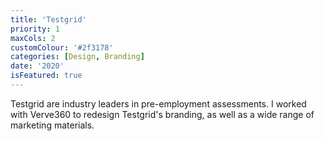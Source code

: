 ```yaml
---
title: 'Testgrid'
priority: 1
maxCols: 2
customColour: '#2f3178'
categories: [Design, Branding]
date: '2020'
isFeatured: true
---
```


Testgrid are industry leaders in pre-employment assessments. I worked with Verve360 to redesign Testgrid's branding, as well as a wide range of marketing materials.
